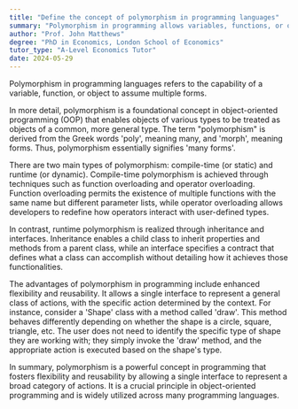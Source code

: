 ```yaml
---
title: "Define the concept of polymorphism in programming languages"
summary: "Polymorphism in programming allows variables, functions, or objects to adopt multiple forms, enhancing flexibility and enabling different data types to be treated uniformly in code."
author: "Prof. John Matthews"
degree: "PhD in Economics, London School of Economics"
tutor_type: "A-Level Economics Tutor"
date: 2024-05-29
---
```


Polymorphism in programming languages refers to the capability of a variable, function, or object to assume multiple forms.

In more detail, polymorphism is a foundational concept in object-oriented programming (OOP) that enables objects of various types to be treated as objects of a common, more general type. The term "polymorphism" is derived from the Greek words 'poly', meaning many, and 'morph', meaning forms. Thus, polymorphism essentially signifies 'many forms'.

There are two main types of polymorphism: compile-time (or static) and runtime (or dynamic). Compile-time polymorphism is achieved through techniques such as function overloading and operator overloading. Function overloading permits the existence of multiple functions with the same name but different parameter lists, while operator overloading allows developers to redefine how operators interact with user-defined types.

In contrast, runtime polymorphism is realized through inheritance and interfaces. Inheritance enables a child class to inherit properties and methods from a parent class, while an interface specifies a contract that defines what a class can accomplish without detailing how it achieves those functionalities.

The advantages of polymorphism in programming include enhanced flexibility and reusability. It allows a single interface to represent a general class of actions, with the specific action determined by the context. For instance, consider a 'Shape' class with a method called 'draw'. This method behaves differently depending on whether the shape is a circle, square, triangle, etc. The user does not need to identify the specific type of shape they are working with; they simply invoke the 'draw' method, and the appropriate action is executed based on the shape's type.

In summary, polymorphism is a powerful concept in programming that fosters flexibility and reusability by allowing a single interface to represent a broad category of actions. It is a crucial principle in object-oriented programming and is widely utilized across many programming languages.
    